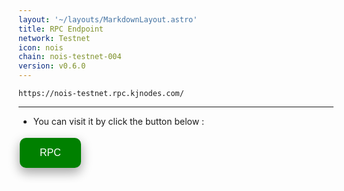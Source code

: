 ```yaml
---
layout: '~/layouts/MarkdownLayout.astro'
title: RPC Endpoint
network: Testnet
icon: nois
chain: nois-testnet-004
version: v0.6.0
---
```

```
https://nois-testnet.rpc.kjnodes.com/
```
--------------

- You can visit it by click the button below :
<a href="https://nois-testnet.rpc.kjnodes.com/" target="_blank">
  <button style="background-color: green; border: none; color: white; padding: 15px 32px; text-align: center; text-decoration: none; display: inline-block; font-size: 16px; margin: 4px 2px; cursor: pointer; border-radius: 10px; box-shadow: 0 8px 16px 0 rgba(0,0,0,0.2), 0 6px 20px 0 rgba(0,0,0,0.19);" onmouseover="this.style.boxShadow='0 0 0 4px rgba(0,255,0,0.5)'" onmouseout="this.style.boxShadow='0 8px 16px 0 rgba(0,0,0,0.2), 0 6px 20px 0 rgba(0,0,0,0.19)'">RPC</button>
</a>
